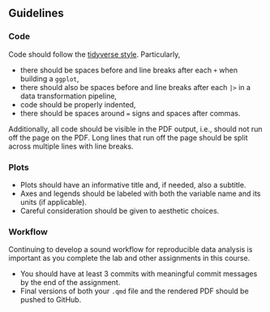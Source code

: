 ## Guidelines

### Code

Code should follow the [tidyverse style](https://style.tidyverse.org/).
Particularly,

-   there should be spaces before and line breaks after each `+` when building a `ggplot`,
-   there should also be spaces before and line breaks after each `|>` in a data transformation pipeline,
-   code should be properly indented,
-   there should be spaces around `=` signs and spaces after commas.

Additionally, all code should be visible in the PDF output, i.e., should not run off the page on the PDF.
Long lines that run off the page should be split across multiple lines with line breaks.

### Plots

-   Plots should have an informative title and, if needed, also a subtitle.
-   Axes and legends should be labeled with both the variable name and its units (if applicable).
-   Careful consideration should be given to aesthetic choices.

### Workflow

Continuing to develop a sound workflow for reproducible data analysis is important as you complete the lab and other assignments in this course.

-   You should have at least 3 commits with meaningful commit messages by the end of the assignment.
-   Final versions of both your `.qmd` file and the rendered PDF should be pushed to GitHub.
